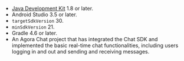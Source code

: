 <PlatformWrapper platform="android">

- [Java Development Kit](https://www.oracle.com/java/technologies/downloads/) 1.8 or later.
- Android Studio 3.5 or later.
- `targetSdkVersion` 30.
- `minSdkVersion` 21.
- Gradle 4.6 or later.
- An Agora Chat project that has integrated the Chat SDK and implemented the <Link to="../get-started/get-started-sdk?platform={{platform.PATH}}">basic real-time chat functionalities</Link>, including users logging in and out and sending and receiving messages.

</PlatformWrapper>